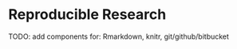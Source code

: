 Reproducible Research
=============================

TODO: add components for: Rmarkdown, knitr, git/github/bitbucket